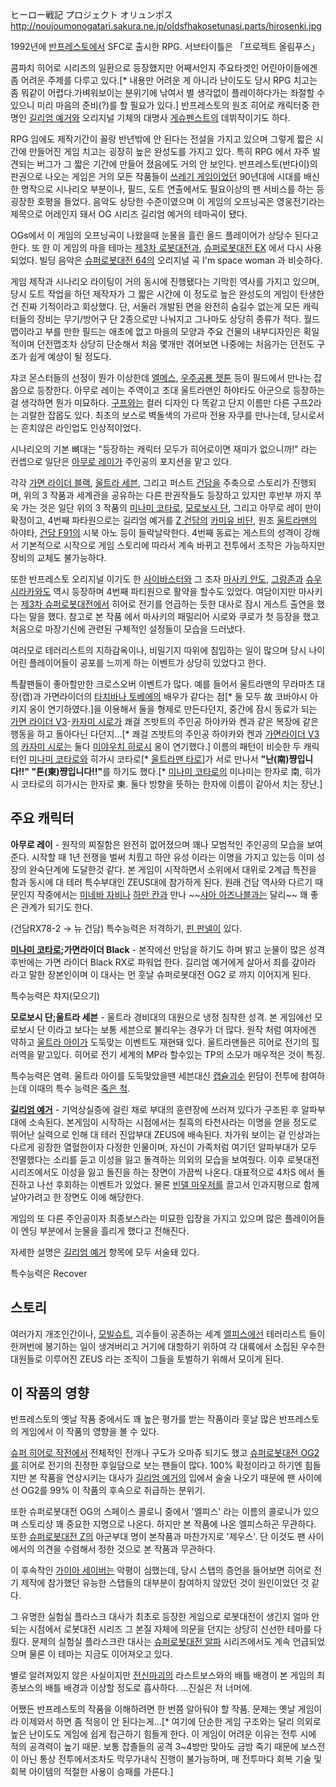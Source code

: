 ヒーロー戦記 プロジェクト オリュンポス
http://noujoumonogatari.sakura.ne.jp/oldsfhakosetunasi.parts/hirosenki.jpg

1992년에 [[반프레스토]]에서 SFC로 출시한 RPG. 서브타이틀은 「프로젝트 올림푸스」

콤파치 히어로 시리즈의 일환으로 등장했지만 어째서인지 주요타겟인 어린아이들에겐 좀 어려운 주제를 다루고 있다.[* 내용만 어려운 게 아니라 난이도도 당시 RPG 치고는 좀 뭐같이 어렵다.가벼워보이는 분위기에 낚여서 별 생각없이 플레이하다가는 좌절할 수 있으니 미리 마음의 준비(?)를 할 필요가 있다.] 반프레스토의 원조 히어로 캐릭터중 한명인 [[길리엄 예거]]와 오리지널 기체의 대명사 [[게슈펜스트]]의 데뷔작이기도 하다.

RPG 임에도 제작기간이 꼴랑 반년밖에 안 된다는 전설을 가지고 있으며 그렇게 짧은 시간에 만들어진 게임 치고는 굉장히 높은 완성도를 가지고 있다. 특히 RPG 에서 자주 발견되는 버그가 그 짧은 기간에 만들어 졌음에도 거의 안 보인다. 반프레스토(반다이)의 판권으로 나오는 게임은 거의 모든 작품들이 [[쓰레기 게임]]이었던 90년대에 시대를 배신한 명작으로 시나리오 부분이나, 필드, 도트 연출에서도 필요이상의 팬 서비스를 하는 등 굉장한 호평을 들었다. 음악도 상당한 수준이였으며 이 게임의 오프닝곡은 영웅전기라는 제목으로 어레인지 돼서 OG 시리즈 길리엄 예거의 테마곡이 됐다. 

OGs에서 이 게임의 오프닝곡이 나왔을때 눈물을 흘린 올드 플레이어가 상당수 된다고 한다. 또 한 이 게임의 마을 테마는 [[제3차 로봇대전]]과, [[슈퍼로봇대전 EX]] 에서 다시 사용되었다. 빌딩 음악은 [[슈퍼로봇대전 64]]의 오리지널 곡 I'm space woman 과 비슷하다.

게임 제작과 시나리오 라이팅이 거의 동시에 진행됐다는 기막힌 역사를 가지고 있으며, 당시 도트 작업을 하던 제작자가 그 짧은 시간에 이 정도로 높은 완성도의 게임이 탄생한건 진짜 기적이라고 회상했다. 단, 서둘러 개발된 면을 완전히 숨길수 없는게 모든 캐릭터들의 장비는 무기/방어구 단 2종으로만 나눠지고 그나마도 상당히 종류가 적다. 월드맵이라고 부를 만한 필드는 애초에 없고 마을의 모양과 주요 건물의 내부디자인은 획일적이며 던전맵조차 상당히 단순해서 처음 몇개만 겪어보면 나중에는 처음가는 던전도 구조가 쉽게 예상이 될 정도다.

쟈코 몬스터들의 선정이 뭔가 이상한데 [[엘메스]], [[우주공룡 젯톤]] 등이 필드에서 만나는 잡몹으로 등장한다. 아무로 레이는 주역이고 초대 울트라맨인 하야타도 아군으로 등장하는걸 생각하면 뭔가 미묘하다. [[구프]]와는 컬러 디자인 다 똑같고 단지 이름만 다른 구프2라는 괴랄한 잡몹도 있다. 최초의 보스로 벽돌색의 가르마 전용 자쿠를 만나는데, 당시로서는 흔치않은 라인업도 인상적이었다. 

시나리오의 기본 뼈대는 "등장하는 캐릭터 모두가 히어로이면 재미가 없으니까!" 라는 컨셉으로 일단은 [[아무로 레이]]가 주인공의 포지션을 맡고 있다.

각각 [[가면 라이더 블랙]], [[울트라 세븐]], 그리고 퍼스트 [[건담]]을 주축으로 스토리가 진행되며, 위의 3 작품과 세계관을 공유하는 다른 판권작들도 등장하고 있지만 후반부 까지 쭈욱 가는 것은 일단 위의 3 작품의 [[미나미 코타로]], [[모로보시 단]], 그리고 아무로 레이 만이 확정이고, 4번째 파타원으로는 길리엄 예거를  [[Z 건담]]의 [[카미유 비단]], 원조 [[울트라맨]]의 하야타, [[건담 F91]]의 시북 아노 등이 들락날락한다. 4번째 동료는 게스트의 성격이 강해서 기본적으로 시작으로 게임 스토리에 따라서 계속 바뀌고 전투에서 조작은 가능하지만 장비의 교체도 불가능하다.

또한 반프레스토 오리지널 이기도 한 [[사이바스터]]와 그 조자 [[마사키 안도]], [[그랑존]]과 [[슈우 시라카와]]도 역시 등장하며 4번째 파티원으로 활약을 할수도 있었다. 여담이지만 마사키는 [[제3차 슈퍼로봇대전]]에서 히어로 전기를 언급하는 듯한 대사로 잠시 게스트 출연을 했다는 말을 했다. 참고로 본 작품 에서 마사키의 패밀리어 시로와 쿠로가 첫 등장을 했고 처음으로 마장기신에 관련된 구체적인 설정들이 모습을 드러냈다.

여러모로 테러리스트의 지하감옥이나, 비밀기지 따위에 침입하는 일이 많으며 당시 나이 어린 플레이어들이 공포를 느끼게 하는 이벤트가 상당히 있었다고 한다.

특촬팬들이 좋아할만한 크로스오버 이벤트가 많다. 예를 들어서 울트라맨의 무라마츠 대장(캡)과 가면라이더의 [[타치바나 토베에]]의 배우가 같다는 점[* 둘 모두 故 코바야시 아키지 옹이 연기하였다.]을 이용해서 둘을 형제로 만든다던지, 중간에 잠시 동료가 되는 [[가면 라이더 V3]]-[[카자미 시로]]가 쾌걸 즈밧트의 주인공 하야카와 켄과 같은 복장에 같은 행동을 하고 돌아다닌 다던지...[* 쾌걸 즈밧트의 주인공 하야카와 켄과 [[가면라이더 V3]]의 [[카자미 시로]]는 둘다 [[미야우치 히로시]] 옹이 연기했다.] 이름의 패턴이 비슷한 두 캐릭터인 [[미나미 코타로]]와 히가시 코타로[* [[울트라맨 타로]]]가 서로 만나서 '''"난(南)쨩입니다!!" "톤(東)쨩입니다!!"'''를 하기도 했다.[* [[미나미 코타로]]의 미나미는 한자로 南, 히가시 코타로의 히가시는 한자로 東. 둘다 방향을 뜻하는 한자에 이름이 같아서 치는 장난.]

== 주요 캐릭터 ==
'''아무로 레이''' - 원작의 찌질함은 완전히 없어졌으며 꽤나 모범적인 주인공의 모습을 보여준다. 시작할 때 1년 전쟁을 벌써 치뤘고 하얀 유성 이라는 이명을 가지고 있는등 이미 성장의 완숙단계에 도달한것 같다. 본 게임이 시작하면서 소위에서 대위로 2계급 특진을 함과 동시에 대 테러 특수부대인 ZEUS대에 참가하게 된다. 원래 건담 역사와 다르기 때문인지 작중에서는 [[미네바 자비]]나 [[하만 칸]]과 만나 ~~[[샤아 아즈나블]]과는 달리~~ 꽤 좋은 관계가 되기도 한다.

(건담RX78-2 → 뉴 건담) 특수능력은 저격하기, [[핀 판넬]]이 있다.

'''[[미나미 코타로]];가면라이더 Black''' - 본작에선 만담을 하기도 하며 밝고 눈물이 많은 성격 후반에는 가면 라이더 Black RX로 파워업 한다. 길리엄 예거에게 살아서 죄를 갚아라 라고 말한 장본인이며 이 대사는 먼 훗날 슈퍼로봇대전 OG2 로 까지 이어지게 된다.

특수능력은 챠지(모으기)

'''모로보시 단;울트라 세븐''' - 울트라 경비대의 대원으로 냉정 침착한 성격. 본 게임에선 모로보시 단 이라고 보다는 보통 세븐으로 불리우는 경우가 더 많다. 원작 처럼 여자에겐 약하고 [[울트라 아이]]가 도둑맞는 이벤트도 재현돼 있다. 울트라맨들은 히어로 전기의 힐러역을 맡고있다. 히어로 전기 세계의 MP라 할수있는 TP의 소모가 매우적은 것이 특징.

특수능력은 염력. 울트라 아이를 도둑맞았을땐 세븐대신 [[캡슐괴수]] 윈담이 전투에 참여하는데 이때의 특수 능력은 [[죽은 척]].

'''[[길리엄 예거]]''' - 기억상실증에 걸린 채로 부대의 훈련장에 쓰러져 있다가 구조된 후 알파부대에 소속된다. 본게임이 시작하는 시점에서는 칠흑의 타천사라는 이명을 얻을 정도로 뛰어난 실력으로 인해 대 테러 진압부대 ZEUS에 배속된다. 차가워 보이는 겉 인상과는 다르게 굉장한 열혈한이자 다정한 인물이며, 자신이 가족처럼 여기던 알파부대가 모두 전멸했다는 소리를 듣고 이성을 잃고 돌격하는 의외의 모습을 보여줬다. 이후 로봇대전 시리즈에서도 이성을 잃고 돌진을 하는 장면이 가끔씩 나온다. 대표적으로 4차S 에서 돌진하고 나선 후회하는 이벤트가 있었다. 물론 [[빈델 마우저]]를 끌고서 인과지평으로 함께 날아가려고 한 장면도 이에 해당한다.

게임의 또 다른 주인공이자 최종보스라는 미묘한 입장을 가지고 있으며 많은 플레이어들이 엔딩 부분에서 눈물을 흘리게 했다고 전해진다.

자세한 설명은 [[길리엄 예거]] 항목에 모두 서술돼 있다.

특수능력은 Recover

== 스토리 ==
여러가지 개조인간이나, [[모빌슈트]], 괴수들이 공존하는 세계 [[엘피스]]에선 테러리스트 들이 한꺼번에 봉기하는 일이 생겨버리고 거기에 대항하기 위하여 각 대륙에서 소집된 우수한 대원들로 이루어진 ZEUS 라는 조직이 그들을 토벌하기 위해서 모이게 된다.

== 이 작품의 영향 ==
반프레스토의 옛날 작품 중에서도 꽤 높은 평가를 받는 작품이라 훗날 많은 반프레스토의 게임에서 이 작품의 영향을 볼 수 있다.

[[슈퍼 히어로 작전]]에서 전체적인 전개나 구도가 오마쥬 되기도 했고 [[슈퍼로봇대전 OG2]]를 히어로 전기의 진정한 후일담으로 보는 팬들이 많다. 100% 확정이라고 하기엔 힘들지만 본 작품을 연상시키는 대사가 [[길리엄 예거]]의 입에서 술술 나오기 때문에 팬 사이에선 OG2를 99% 이 작품의 후속으로 취급하는 분위기.

또한 슈퍼로봇대전 OG의 스페이스 콜로니 중에서 '엘피스' 라는 이름의 콜로니가 있으며 스토리상 꽤 중요한 지명으로 나온다. 하지만 본 작품에 나온 엘피스하곤 무관하다. 또한 [[슈퍼로봇대전 Z]]의 아군부대 명이 본작품과 마찬가지로 '제우스'. 단 이것도 팬 사이에서의 의견을 수렴해서 정한 것으로 본 작품과 무관하다.

이 후속작인 [[가이아 세이버]]는 악평이 심했는데, 당시 스탭의 증언을 들어보면 히어로 전기 제작에 참가했던 유능한 스탭들의 대부분이 참여하지 않았던 것이 원인이었던 것 같다.

그 유명한 실험실 플라스크 대사가 최초로 등장한 게임으로 로봇대전이 생긴지 얼마 안 되는 시점에서 로봇대전 시리즈 그 본질 자체에 의문을 던지는 상당히 신선한 테마를 다뤘다. 문제의 실험실 플라스크란 대사는 [[슈퍼로봇대전 알파]] 시리즈에서도 계속 언급되었으며 물론 이 테마는 지금도 이어져오고 있다.

별로 알려져있지 않은 사실이지만 [[전신마괴]]의 라스트보스와의 배틀 배경이 본 게임의 최종보스의 배틀 배경과 이상할 정도로 흡사하다. ...진실은 저 너머에.

어쨌든 반프레스토의 작품을 이해하려면 한 번쯤 알아둬야 할 작품. 문제는 옛날 게임이라 이제와서 하면 좀 적응이 안 된다는게...[* 여기에 단순한 게임 구조와는 달리 의외로 높은 난이도도 게임에 쉽게 접근하기 힘들게 한다. 이 게임이 어려운 이유는 전투 시에 적의 공격력이 높기 때문. 보통 잡졸들의 공격 3~4방만 맞아도 금방 죽기 때문에 보스전이 아닌 통상 전투에서조차도 막무가내식 진행이 불가능하며, 매 전투마다 회복 기술 및 회복 아이템의 적절한 사용이 승패를 가른다.]
